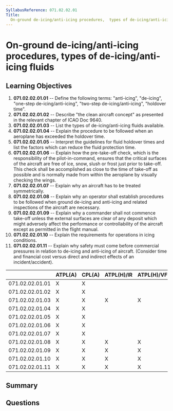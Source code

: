 ```yaml
---
SyllabusReference: 071.02.02.01
Title:
  On-ground de-icing/anti-icing procedures,  types of de-icing/anti-icing fluids
---
```


# On-ground de-icing/anti-icing procedures, types of de-icing/anti-icing fluids

## Learning Objectives

1. **071.02.02.01.01** -- Define the following terms: "anti-icing", "de-icing",
   "one-step de-icing/anti-icing", "two-step de-icing/anti-icing", "holdover
   time".
2. **071.02.02.01.02** -- Describe "the clean aircraft concept" as presented in
   the relevant chapter of ICAO Doc 9640.
3. **071.02.02.01.03** -- List the types of de-icing/anti-icing fluids
   available.
4. **071.02.02.01.04** -- Explain the procedure to be followed when an aeroplane
   has exceeded the holdover time.
5. **071.02.02.01.05** -- Interpret the guidelines for fluid holdover times and
   list the factors which can reduce the fluid protection time.
6. **071.02.02.01.06** -- Explain how the pre-take-off check, which is the
   responsibility of the pilot-in-command, ensures that the critical surfaces of
   the aircraft are free of ice, snow, slush or frost just prior to take-off.
   This check shall be accomplished as close to the time of take-off as possible
   and is normally made from within the aeroplane by visually checking the
   wings.
7. **071.02.02.01.07** -- Explain why an aircraft has to be treated
   symmetrically.
8. **071.02.02.01.08** -- Explain why an operator shall establish procedures to
   be followed when ground de-icing and anti-icing and related inspections of
   the aircraft are necessary.
9. **071.02.02.01.09** -- Explain why a commander shall not commence take-off
   unless the external surfaces are clear of any deposit which might adversely
   affect the performance or controllability of the aircraft except as permitted
   in the flight manual.
10. **071.02.02.01.10** -- Explain the requirements for operations in icing
    conditions.
11. **071.02.02.01.11** -- Explain why safety must come before commercial
    pressures in relation to de-icing and anti-icing of aircraft. (Consider time
    and financial cost versus direct and indirect effects of an
    incident/accident).

|                 | ATPL(A) | CPL(A) | ATPL(H)/IR | ATPL(H)/VFR | CPL(H) | IR  | CBIR(A) |
| --------------- | ------- | ------ | ---------- | ----------- | ------ | --- | ------- |
| 071.02.02.01.01 | X       | X      |            |             |        |     |         |
| 071.02.02.01.02 | X       | X      |            |             |        |     |         |
| 071.02.02.01.03 | X       | X      | X          | X           | X      |     |         |
| 071.02.02.01.04 | X       | X      |            |             |        |     |         |
| 071.02.02.01.05 | X       | X      |            |             |        |     |         |
| 071.02.02.01.06 | X       | X      |            |             |        |     |         |
| 071.02.02.01.07 | X       | X      |            |             |        |     |         |
| 071.02.02.01.08 | X       | X      | X          | X           | X      |     |         |
| 071.02.02.01.09 | X       | X      | X          | X           | X      |     |         |
| 071.02.02.01.10 | X       | X      | X          | X           | X      |     |         |
| 071.02.02.01.11 | X       | X      | X          | X           | X      |     |         |

## Summary

## Questions
